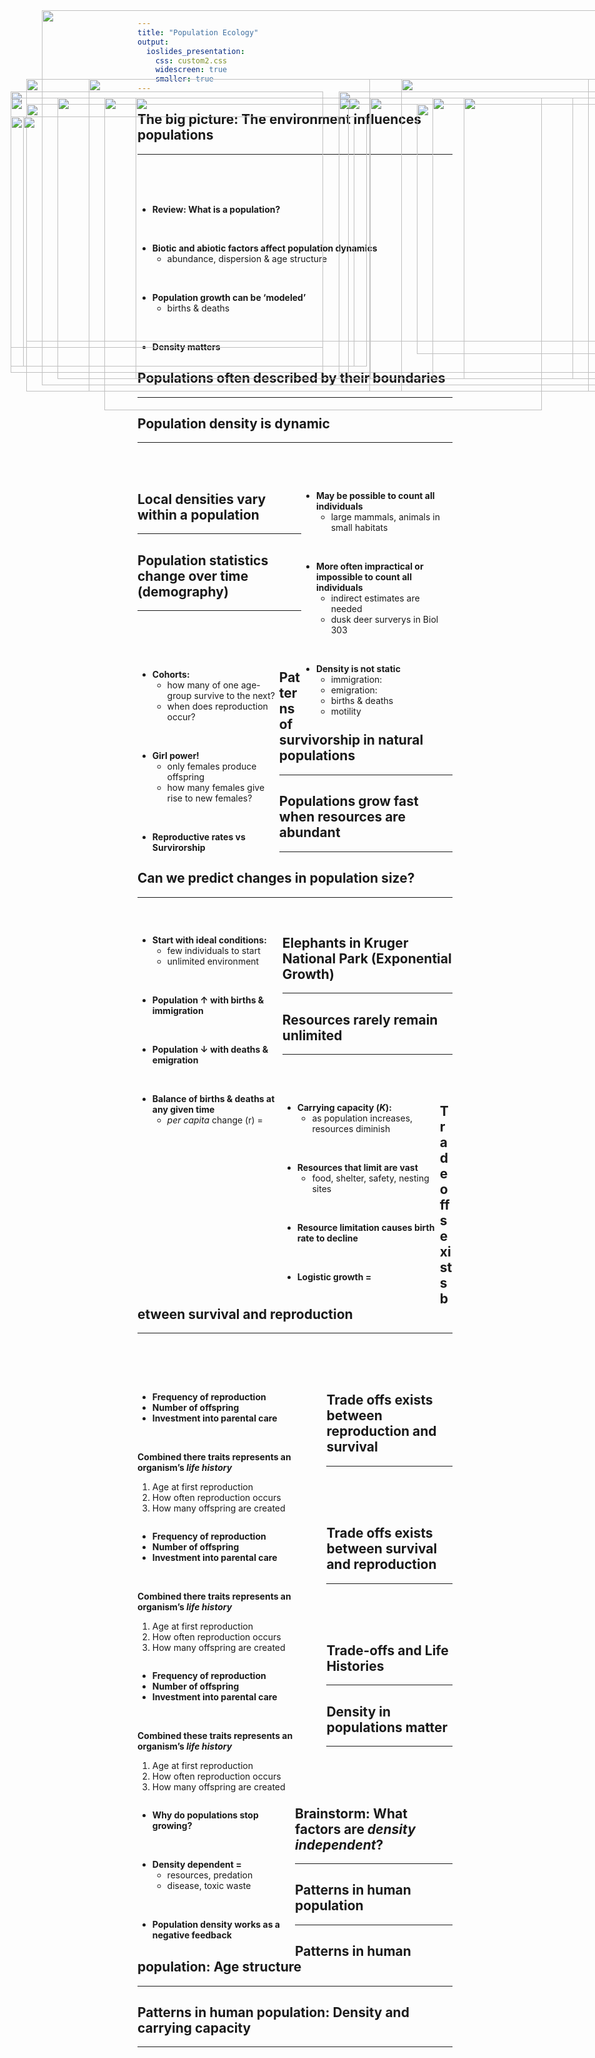 ```yaml
---
title: "Population Ecology"
output: 
  ioslides_presentation:
    css: custom2.css
    widescreen: true
    smaller: true
---
```


## The big picture: The environment influences populations
<hr>
<br/>
<br/>
<br/>

* **Review: What is a population?**

<br/>

* **Biotic and abiotic factors affect population dynamics**
    + abundance, dispersion & age structure
    
<br/>

* **Population growth can be 'modeled'**
    + births & deaths
    
<br/>

* **Density matters**

<IMG STYLE="position:absolute; TOP:160px; LEFT:650px; WIDTH:450px; HEIGHT:500px" SRC="images/bearflorida.jpg">

## Populations often described by their boundaries
<hr>

<IMG STYLE="position:absolute; TOP:160px; LEFT:50px; WIDTH:550px; HEIGHT:500px" SRC="images/beardist.gif">

<IMG STYLE="position:absolute; TOP:200px; LEFT:675px; WIDTH:400px; HEIGHT:400px" SRC="images/florirdabear.jpg">

## Population density is dynamic
<hr>
<br/>
<br/>

<div style="float: right; width: 48%;">

* **May be possible to count all individuals** 
    + large mammals, animals in small habitats

<br/>

* **More often impractical or impossible to count all individuals**
    + indirect estimates are needed
    + dusk deer surverys in Biol 303
    
<br/>

* **Density is not static**
    + immigration:
    + emigration:
    + births & deaths
    + motility

</div>

<IMG STYLE="position:absolute; TOP:180px; LEFT:25px; WIDTH:500px; HEIGHT:450px" SRC="images/density.jpg">

## Local densities vary within a population
<hr>

<IMG STYLE="position:absolute; TOP:200px; LEFT:50px; WIDTH:1000px; HEIGHT:380px" SRC="images/dispersion.jpg">

## Population statistics change over time (demography)
<hr>
<br/>
<br/>
<br/>

<div style="float: left; width: 45%;">

* **Cohorts:**
    + how many of one age-group survive to the next?
    + when does reproduction occur?
    
<br/>

* **Girl power!**
    + only females produce offspring
    + how many females give rise to new females?

<br/>

* **Reproductive rates vs Survirorship**

</div>

<IMG STYLE="position:absolute; TOP:180px; LEFT:550px; WIDTH:500px; HEIGHT:450px" SRC="images/lifetable.jpg">

## Patterns of survivorship in natural populations
<hr>

<IMG STYLE="position:absolute; TOP:160px; LEFT:150px; WIDTH:800px; HEIGHT:500px" SRC="images/curves.jpg">

## Populations grow fast when resources are abundant
<hr>

<IMG STYLE="position:absolute; TOP:190px; LEFT:25px; WIDTH:500px; HEIGHT:400px" SRC="images/growing_bacteria.jpg">

<IMG STYLE="position:absolute; TOP:190px; LEFT:550px; WIDTH:500px; HEIGHT:450px" SRC="images/exponential.jpg">

## Can we predict changes in population size?
<hr>
<br/>

<div style="float: left; width: 46%;">

* **Start with ideal conditions:**
    + few individuals to start
    + unlimited environment

<br/>

* **Population &uarr; with births & immigration**

<br/>

* **Population &darr; with deaths & emigration**

<br/>

* **Balance of births & deaths at any given time**
    + *per capita* change (r) = 

</div>

<IMG STYLE="position:absolute; TOP:190px; LEFT:550px; WIDTH:500px; HEIGHT:450px" SRC="images/exponential2.jpg">

## Elephants in Kruger National Park (Exponential Growth)
<hr>

<IMG STYLE="position:absolute; TOP:190px; LEFT:175px; WIDTH:700px; HEIGHT:500px" SRC="images/elephants.jpg">

## Resources rarely remain unlimited
<hr>
<br/>
<br/>

<div style="float: left; width: 50%;">

* **Carrying capacity (*K*): **
    + as population increases, resources diminish

<br/>

* **Resources that limit are vast**
    + food, shelter, safety, nesting sites
 
<br/>

* **Resource limitation causes birth rate to decline**

<br/>

* **Logistic growth = **

</div>

<IMG STYLE="position:absolute; TOP:190px; LEFT:565px; WIDTH:500px; HEIGHT:450px" SRC="images/logistic.jpg">

## Trade offs exists between survival and reproduction
<hr>
<br/>
<br/>
<br/>

<div style="float: left; width: 60%;">

* **Frequency of reproduction**
* **Number of offspring**
* **Investment into parental care**

<br/>

**Combined there traits represents an organism's *life history* **
<br/>

1. Age at first reproduction
2. How often reproduction occurs
3. How many offspring are created
    
</div>
    
<IMG STYLE="position:absolute; TOP:190px; LEFT:750px; WIDTH:200px; HEIGHT:450px" SRC="images/age.jpg">

## Trade offs exists between reproduction and survival
<hr>
<br/>
<br/>
<br/>

<div style="float: left; width: 60%;">

* **Frequency of reproduction**
* **Number of offspring**
* **Investment into parental care**

<br/>

**Combined there traits represents an organism's *life history* **
<br/>

1. Age at first reproduction
2. How often reproduction occurs
3. How many offspring are created
    
</div>

<IMG STYLE="position:absolute; TOP:190px; LEFT:750px; WIDTH:200px; HEIGHT:450px" SRC="images/semel.jpg">

## Trade offs exists between survival and reproduction
<hr>
<br/>
<br/>
<br/>

<div style="float: left; width: 60%;">

* **Frequency of reproduction**
* **Number of offspring**
* **Investment into parental care**

<br/>

**Combined these traits represents an organism's *life history* **
<br/>

1. Age at first reproduction
2. How often reproduction occurs 
3. How many offspring are created
    
</div>

<IMG STYLE="position:absolute; TOP:190px; LEFT:750px; WIDTH:200px; HEIGHT:450px" SRC="images/howmany.jpg">

##

<IMG STYLE="position:absolute; TOP:50px; LEFT:75px; WIDTH:900px; HEIGHT:600px" SRC="images/rvsk3.png">

## Trade-offs and Life Histories
<hr>

<IMG STYLE="position:absolute; TOP:220px; LEFT:45px; WIDTH:550px; HEIGHT:400px" SRC="images/curves.jpg">

<IMG STYLE="position:absolute; TOP:190px; LEFT:700px; WIDTH:325px; HEIGHT:450px" SRC="images/animals.jpg">

## Density in populations matter
<hr>
<br/> 
<br/> 
<br/> 

<div style="float: left; width: 50%;">

* **Why do populations stop growing?**

<br/> 

* **Density dependent = **
    + resources, predation
    + disease, toxic waste

<br/> 

* **Population density works as a negative feedback**

</div>

<IMG STYLE="position:absolute; TOP:190px; LEFT:550px; WIDTH:500px; HEIGHT:450px" SRC="images/hare.jpg">

## Brainstorm: What factors are *density independent*?
<hr>

<IMG STYLE="position:absolute; TOP:190px; LEFT:225px; WIDTH:700px; HEIGHT:450px" SRC="images/drought.jpg">
    
## Patterns in human population
<hr>

<IMG STYLE="position:absolute; TOP:220px; LEFT:25px; WIDTH:550px; HEIGHT:400px" SRC="images/human.jpg">

<IMG STYLE="position:absolute; TOP:190px; LEFT:600px; WIDTH:450px; HEIGHT:450px" SRC="images/human2.jpg">

## Patterns in human population: Age structure
<hr>

<IMG STYLE="position:absolute; TOP:190px; LEFT:100px; WIDTH:900px; HEIGHT:450px" SRC="images/humanage.jpg">

## Patterns in human population: Density and carrying capacity
<hr>

<IMG STYLE="position:absolute; TOP:190px; LEFT:100px; WIDTH:900px; HEIGHT:450px" SRC="images/elec.jpg">
